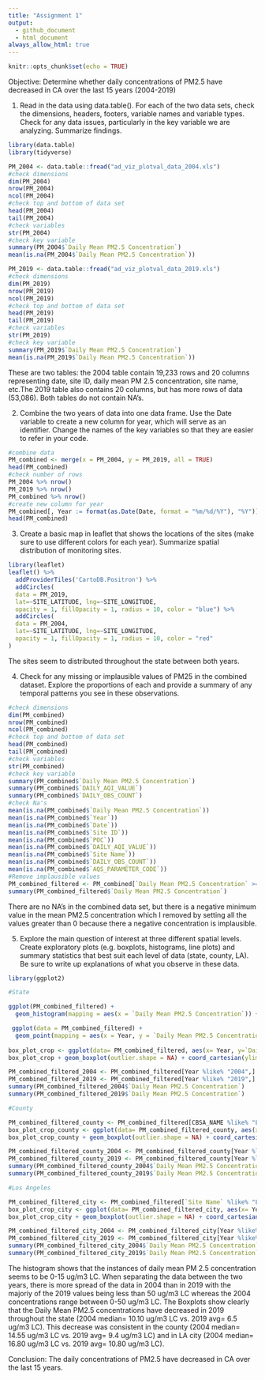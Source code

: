 ```yaml
---
title: "Assignment 1"
output:
  - github_document
  - html_document
always_allow_html: true
---
```


```r
knitr::opts_chunk$set(echo = TRUE)
```


Objective: Determine whether daily concentrations of PM2.5 have decreased in CA over the last 15 years (2004-2019)

1. Read in the data using data.table(). For each of the two data sets, check the dimensions, headers, footers, variable names and variable types. Check for any data issues, particularly in the key variable we are analyzing. Summarize findings.
```r
library(data.table)
library(tidyverse)

PM_2004 <- data.table::fread("ad_viz_plotval_data_2004.xls")
#check dimensions 
dim(PM_2004)
nrow(PM_2004)
ncol(PM_2004)
#check top and bottom of data set
head(PM_2004)
tail(PM_2004)
#check variables 
str(PM_2004)
#check key variable
summary(PM_2004$`Daily Mean PM2.5 Concentration`)
mean(is.na(PM_2004$`Daily Mean PM2.5 Concentration`))
```

```r
PM_2019 <- data.table::fread("ad_viz_plotval_data_2019.xls")
#check dimensions 
dim(PM_2019)
nrow(PM_2019)
ncol(PM_2019)
#check top and bottom of data set
head(PM_2019)
tail(PM_2019)
#check variables 
str(PM_2019)
#check key variable
summary(PM_2019$`Daily Mean PM2.5 Concentration`)
mean(is.na(PM_2019$`Daily Mean PM2.5 Concentration`))
```
These are two tables: the 2004 table contain 19,233 rows and 20 columns representing date, site ID, daily mean PM 2.5 concentration, site name, etc.The 2019 table also contains 20 columns, but has more rows of data (53,086). Both tables do not contain NA's.

2. Combine the two years of data into one data frame. Use the Date variable to create a new column for year, which will serve as an identifier. Change the names of the key variables so that they are easier to refer in your code.
```r
#combine data 
PM_combined <- merge(x = PM_2004, y = PM_2019, all = TRUE)
head(PM_combined)
#check number of rows
PM_2004 %>% nrow()
PM_2019 %>% nrow()
PM_combined %>% nrow()
#create new column for year
PM_combined[, Year := format(as.Date(Date, format = "%m/%d/%Y"), "%Y")]
head(PM_combined)
```
3. Create a basic map in leaflet that shows the locations of the sites (make sure to use different colors for each year). Summarize spatial distribution of monitoring sites.
```r
library(leaflet)
leaflet() %>%
  addProviderTiles('CartoDB.Positron') %>%
  addCircles(
  data = PM_2019,
  lat=~SITE_LATITUDE, lng=~SITE_LONGITUDE,
  opacity = 1, fillOpacity = 1, radius = 10, color = "blue") %>%
  addCircles(
  data = PM_2004,
  lat=~SITE_LATITUDE, lng=~SITE_LONGITUDE,
  opacity = 1, fillOpacity = 1, radius = 10, color = "red"
)
```
The sites seem to distributed throughout the state between both years.

4. Check for any missing or implausible values of PM25 in the combined dataset. Explore the proportions of each and provide a summary of any temporal patterns you see in these observations.
```r
#check dimensions 
dim(PM_combined)
nrow(PM_combined)
ncol(PM_combined)
#check top and bottom of data set
head(PM_combined)
tail(PM_combined)
#check variables 
str(PM_combined)
#check key variable
summary(PM_combined$`Daily Mean PM2.5 Concentration`)
summary(PM_combined$`DAILY_AQI_VALUE`)
summary(PM_combined$`DAILY_OBS_COUNT`)
#check Na's
mean(is.na(PM_combined$`Daily Mean PM2.5 Concentration`))
mean(is.na(PM_combined$`Year`))
mean(is.na(PM_combined$`Date`))
mean(is.na(PM_combined$`Site ID`))
mean(is.na(PM_combined$`POC`))
mean(is.na(PM_combined$`DAILY_AQI_VALUE`))
mean(is.na(PM_combined$`Site Name`))
mean(is.na(PM_combined$`DAILY_OBS_COUNT`))
mean(is.na(PM_combined$`AQS_PARAMETER_CODE`))
#Remove implausible values
PM_combined_filtered <- PM_combined[`Daily Mean PM2.5 Concentration` >= 0,]
summary(PM_combined_filtered$`Daily Mean PM2.5 Concentration`)
```
There are no NA's in the combined data set, but there is a negative minimum value in the mean PM2.5 concentration which I removed by setting all the values greater than 0 because there a negative concentration is implausible.

5. Explore the main question of interest at three different spatial levels. Create exploratory plots (e.g. boxplots, histograms, line plots) and summary statistics that best suit each level of data (state, county, LA). Be sure to write up explanations of what you observe in these data.
```r
library(ggplot2)

#State 

ggplot(PM_combined_filtered) +
  geom_histogram(mapping = aes(x = `Daily Mean PM2.5 Concentration`)) + xlim(c(0,75))

 ggplot(data = PM_combined_filtered) +
  geom_point(mapping = aes(x = Year, y = `Daily Mean PM2.5 Concentration`, color = Year), position = "jitter")
 
box_plot_crop <- ggplot(data= PM_combined_filtered, aes(x= Year, y=`Daily Mean PM2.5 Concentration`, fill=Year))
box_plot_crop + geom_boxplot(outlier.shape = NA) + coord_cartesian(ylim=c(0,35))

PM_combined_filtered_2004 <- PM_combined_filtered[Year %like% "2004",]
PM_combined_filtered_2019 <- PM_combined_filtered[Year %like% "2019",]
summary(PM_combined_filtered_2004$`Daily Mean PM2.5 Concentration`)
summary(PM_combined_filtered_2019$`Daily Mean PM2.5 Concentration`)

#County 

PM_combined_filtered_county <- PM_combined_filtered[CBSA_NAME %like% "Los Angeles-Long Beach-Anaheim, CA",]
box_plot_crop_county <- ggplot(data= PM_combined_filtered_county, aes(x= Year, y=`Daily Mean PM2.5 Concentration`, fill=Year))
box_plot_crop_county + geom_boxplot(outlier.shape = NA) + coord_cartesian(ylim=c(0,35))

PM_combined_filtered_county_2004 <- PM_combined_filtered_county[Year %like% "2004",]
PM_combined_filtered_county_2019 <- PM_combined_filtered_county[Year %like% "2019",]
summary(PM_combined_filtered_county_2004$`Daily Mean PM2.5 Concentration`)
summary(PM_combined_filtered_county_2019$`Daily Mean PM2.5 Concentration`)

#Los Angeles

PM_combined_filtered_city <- PM_combined_filtered[`Site Name` %like% "Los Angeles-North Main Street",]
box_plot_crop_city <- ggplot(data= PM_combined_filtered_city, aes(x= Year, y=`Daily Mean PM2.5 Concentration`, fill=Year))
box_plot_crop_city + geom_boxplot(outlier.shape = NA) + coord_cartesian(ylim=c(0,45))

PM_combined_filtered_city_2004 <- PM_combined_filtered_city[Year %like% "2004",]
PM_combined_filtered_city_2019 <- PM_combined_filtered_city[Year %like% "2019",]
summary(PM_combined_filtered_city_2004$`Daily Mean PM2.5 Concentration`)
summary(PM_combined_filtered_city_2019$`Daily Mean PM2.5 Concentration`)

```
The histogram shows that the instances of daily mean PM 2.5 concentration seems to be 0-15 ug/m3 LC. When separating the data between the two years, there is more spread of the data in 2004 than in 2019 with the majoriy of the 2019 values being less than 50 ug/m3 LC whereas the 2004 concentrations range between 0-50 ug/m3 LC. The Boxplots show clearly that the Daily Mean PM2.5 concentrations have decreased in 2019 throughout the state (2004 median= 10.10 ug/m3 LC vs. 2019 avg= 6.5 ug/m3 LC). This decrease was consistent in the county (2004 median= 14.55 ug/m3 LC vs. 2019 avg= 9.4 ug/m3 LC) and in LA city (2004 median= 16.80 ug/m3 LC vs. 2019 avg= 10.80 ug/m3 LC).

Conclusion: The daily concentrations of PM2.5 have decreased in CA over the last 15 years.
